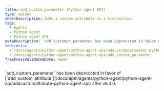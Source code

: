 ```yaml
---
title: add_custom_parameter (Python agent API)
type: apiDoc
shortDescription: Adds a custom attribute to a transaction.
tags:
  - Agents
  - Python agent
  - Python agent API
metaDescription: 'add_customer_parameter has been deprecated in favor of add_customer_attribute.'
redirects:
  - /docs/agents/python-agent/python-agent-api/addcustomparameter-python-agent-api
  - /docs/agents/python-agent/python-agent-api/add_custom_parameter
freshnessValidatedDate: never
---
```


<Callout variant="important">
  `add_custom_parameter` has been deprecated in favor of [`add_custom_attribute`](/docs/apm/agents/python-agent/python-agent-api/addcustomattribute-python-agent-api) after v8.3.0.
</Callout>

